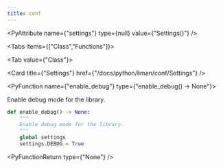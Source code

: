 ```yaml
---
title: conf
---
```


<PyAttribute name={"settings"} type={null} value={"Settings()"} />

<Tabs items={["Class","Functions"]}>

<Tab value={"Class"}>

<Cards >

<Card title={"Settings"} href={"/docs/python/liman/conf/Settings"} />

</Cards>

</Tab>
<Tab value={"Functions"}>

<PyFunction name={"enable_debug"} type={"enable_debug() -> None"}>

Enable debug mode for the library.

<PySourceCode >

```python
def enable_debug() -> None:
    """
    Enable debug mode for the library.
    """
    global settings
    settings.DEBUG = True
```

</PySourceCode>

<PyFunctionReturn type={"None"} />

</PyFunction>

</Tab>

</Tabs>
